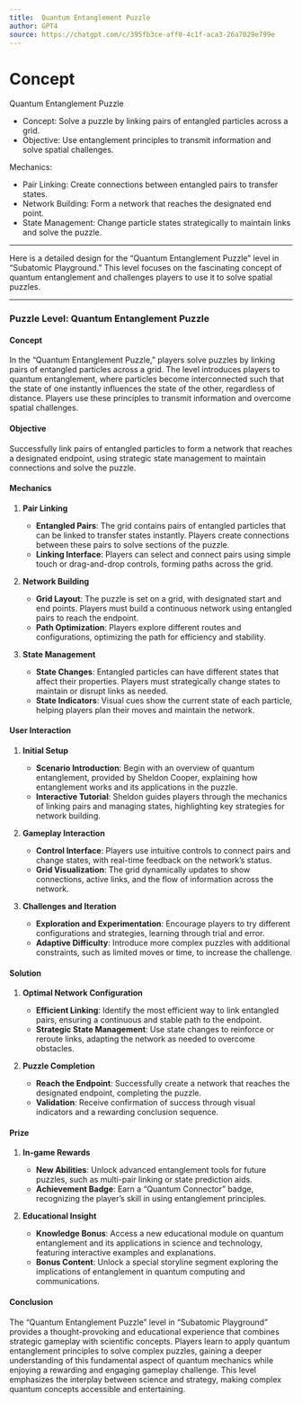 ```yaml
---
title:  Quantum Entanglement Puzzle
author: GPT4
source: https://chatgpt.com/c/395fb3ce-aff0-4c1f-aca3-26a7029e799e
---
```


# Concept

Quantum Entanglement Puzzle

- Concept: Solve a puzzle by linking pairs of entangled particles across a grid.
- Objective: Use entanglement principles to transmit information and solve spatial challenges.

Mechanics:

- Pair Linking: Create connections between entangled pairs to transfer states.
- Network Building: Form a network that reaches the designated end point.
- State Management: Change particle states strategically to maintain links and solve the puzzle.

---

Here is a detailed design for the "Quantum Entanglement Puzzle" level in "Subatomic Playground." This level focuses on the fascinating concept of quantum entanglement and challenges players to use it to solve spatial puzzles.

---

### Puzzle Level: Quantum Entanglement Puzzle

#### **Concept**

In the "Quantum Entanglement Puzzle," players solve puzzles by linking pairs of entangled particles across a grid. The level introduces players to quantum entanglement, where particles become interconnected such that the state of one instantly influences the state of the other, regardless of distance. Players use these principles to transmit information and overcome spatial challenges.

#### **Objective**

Successfully link pairs of entangled particles to form a network that reaches a designated endpoint, using strategic state management to maintain connections and solve the puzzle.

#### **Mechanics**

1. **Pair Linking**

   - **Entangled Pairs**: The grid contains pairs of entangled particles that can be linked to transfer states instantly. Players create connections between these pairs to solve sections of the puzzle.
   - **Linking Interface**: Players can select and connect pairs using simple touch or drag-and-drop controls, forming paths across the grid.

2. **Network Building**

   - **Grid Layout**: The puzzle is set on a grid, with designated start and end points. Players must build a continuous network using entangled pairs to reach the endpoint.
   - **Path Optimization**: Players explore different routes and configurations, optimizing the path for efficiency and stability.

3. **State Management**

   - **State Changes**: Entangled particles can have different states that affect their properties. Players must strategically change states to maintain or disrupt links as needed.
   - **State Indicators**: Visual cues show the current state of each particle, helping players plan their moves and maintain the network.

#### **User Interaction**

1. **Initial Setup**

   - **Scenario Introduction**: Begin with an overview of quantum entanglement, provided by Sheldon Cooper, explaining how entanglement works and its applications in the puzzle.
   - **Interactive Tutorial**: Sheldon guides players through the mechanics of linking pairs and managing states, highlighting key strategies for network building.

2. **Gameplay Interaction**

   - **Control Interface**: Players use intuitive controls to connect pairs and change states, with real-time feedback on the network's status.
   - **Grid Visualization**: The grid dynamically updates to show connections, active links, and the flow of information across the network.

3. **Challenges and Iteration**

   - **Exploration and Experimentation**: Encourage players to try different configurations and strategies, learning through trial and error.
   - **Adaptive Difficulty**: Introduce more complex puzzles with additional constraints, such as limited moves or time, to increase the challenge.

#### **Solution**

1. **Optimal Network Configuration**

   - **Efficient Linking**: Identify the most efficient way to link entangled pairs, ensuring a continuous and stable path to the endpoint.
   - **Strategic State Management**: Use state changes to reinforce or reroute links, adapting the network as needed to overcome obstacles.

2. **Puzzle Completion**

   - **Reach the Endpoint**: Successfully create a network that reaches the designated endpoint, completing the puzzle.
   - **Validation**: Receive confirmation of success through visual indicators and a rewarding conclusion sequence.

#### **Prize**

1. **In-game Rewards**

   - **New Abilities**: Unlock advanced entanglement tools for future puzzles, such as multi-pair linking or state prediction aids.
   - **Achievement Badge**: Earn a "Quantum Connector" badge, recognizing the player's skill in using entanglement principles.

2. **Educational Insight**

   - **Knowledge Bonus**: Access a new educational module on quantum entanglement and its applications in science and technology, featuring interactive examples and explanations.
   - **Bonus Content**: Unlock a special storyline segment exploring the implications of entanglement in quantum computing and communications.

#### **Conclusion**

The "Quantum Entanglement Puzzle" level in "Subatomic Playground" provides a thought-provoking and educational experience that combines strategic gameplay with scientific concepts. Players learn to apply quantum entanglement principles to solve complex puzzles, gaining a deeper understanding of this fundamental aspect of quantum mechanics while enjoying a rewarding and engaging gameplay challenge. This level emphasizes the interplay between science and strategy, making complex quantum concepts accessible and entertaining.